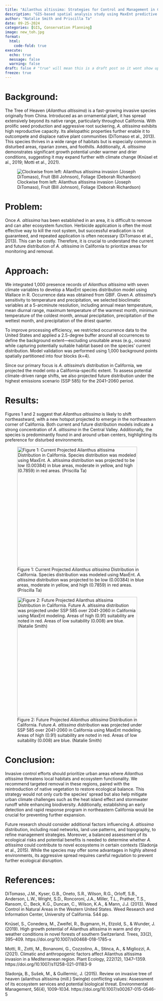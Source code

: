 ```yaml
---
title: "Ailanthus altissima: Strategies for Control and Management in California"
description: "GIS-based spatial analysis study using MaxEnt predictive modeling, incorporating climate variables and species occurrence data" 
author: "Natalie Smith and Priscilla Ta"
date: 09-25-2024
categories: [GIS, Conservation Planning]
image: new_toh.jpg
format:
  html:
    code-fold: true
execute:
  echo: true
  message: false
  warning: false
draft: false # "true" will mean this is a draft post so it wont show up on my site
freeze: true
---
```


# Background:

The Tree of Heaven (*Ailanthus altissima*) is a fast-growing invasive species originally from China. Introduced as an ornamental plant, it has spread extensively beyond its native range, particularly throughout California. With prolific seed production and aggressive root suckering, *A. altissima* exhibits high reproductive capacity. Its allelopathic properties further enable it to outcompete and displace native plant communities (DiTomaso et al., 2013). This species thrives in a wide range of habitats but is especially common in disturbed areas, riparian zones, and foothills. Additionally, *A. altissima* demonstrates significant growth potential under warmer and drier conditions, suggesting it may expand further with climate change (Knüsel et al., 2019; Motti et al., 2021).

![Clockwise from left: Ailanthus altissima invasion (Joseph DiTomaso), Fruit (Bill Johnson), Foliage (Deborah Richardson)](toh.png)

# Problem:

Once *A. altissima* has been established in an area, it is difficult to remove and can alter ecosystem function. Herbicide application is often the most effective way to kill the root system, but successful eradication is not guaranteed, and repeated application is often necessary (DiTomaso et al., 2013). This can be costly. Therefore, it is crucial to understand the current and future distribution of *A. altissima* in California to prioritize areas for monitoring and removal.

# Approach:

We integrated 1,000 presence records of *Ailanthus altissima* with seven climate variables to develop a MaxEnt species distribution model using Wallace in R. Occurrence data was obtained from GBIF. Given *A. altissima*'s sensitivity to temperature and precipitation, we selected bioclimatic variables at a 5-arcminute resolution, including annual mean temperature, mean diurnal range, maximum temperature of the warmest month, minimum temperature of the coldest month, annual precipitation, precipitation of the wettest month, and precipitation of the driest quarter.

To improve processing efficiency, we restricted occurrence data to the United States and applied a 2.5-degree buffer around all occurrences to define the background extent—excluding unsuitable areas (e.g., oceans) while capturing potentially suitable habitat based on the species’ current distribution. Model validation was performed using 1,000 background points spatially partitioned into four blocks (k=4).

Since our primary focus is *A. altissima*'s distribution in California, we projected the model onto a California-specific extent. To assess potential climate-driven range shifts, we also projected future distribution under the highest emissions scenario (SSP 585) for the 2041–2060 period.

# Results:

Figures 1 and 2 suggest that *Ailanthus altissima* is likely to shift northeastward, with a new hotspot projected to emerge in the northeastern corner of California. Both current and future distribution models indicate a strong concentration of *A. altissima* in the Central Valley. Additionally, the species is predominantly found in and around urban centers, highlighting its preference for disturbed environments.

![Figure 1: Current Projected *Ailanthus altissima* Distribution in California. Species distribution was modeled using MaxEnt. *A. altissima* distribution was projected to be low (0.00384) in blue areas, moderate in yellow, and high (0.7859) in red areas. (Priscilla Ta)](present.png){fig-align="left" width="395"}

![Figure 2: Future Projected *Ailanthus altissima* Distribution in California. Future *A. altissima* distribution was projected under SSP 585 over 2041-2060 in California using MaxEnt modeling. Areas of high (0.91) suitability are noted in red. Areas of low suitability (0.008) are blue. (Natalie Smith)](future.png){fig-align="left" width="395"}

# Conclusion:

Invasive control efforts should prioritize urban areas where *Ailanthus altissima* threatens local habitats and ecosystem functionality. We recommend targeted removal in these regions, paired with the reintroduction of native vegetation to restore ecological balance. This strategy would not only curb the species’ spread but also help mitigate urban climate challenges such as the heat island effect and stormwater runoff while enhancing biodiversity. Additionally, establishing an early detection and rapid response program in northeastern California would be crucial for preventing further expansion.

Future research should consider additional factors influencing *A. altissima* distribution, including road networks, land use patterns, and topography, to refine management strategies. Moreover, a balanced assessment of its ecological risks and potential benefits is needed to determine whether *A. altissima* could contribute to novel ecosystems in certain contexts (Sladonja et al., 2015). While the species may offer some advantages in highly altered environments, its aggressive spread requires careful regulation to prevent further ecological disruption.

# References:

DiTomaso, J.M., Kyser, G.B., Oneto, S.R., Wilson, R.G., Orloff, S.B., Anderson, L.W., Wright, S.D., Roncoroni, J.A., Miller, T.L., Prather, T.S., Ransom, C., Beck, K.G., Duncan, C., Wilson, K.A., & Mann, J.J. (2013). Weed Control in Natural Areas in the Western United States. Weed Research and Information Center, University of California. 544 pp.

Knüsel, S., Conedera, M., Zweifel, R., Bugmann, H., Etzold, S., & Wunder, J. (2019). High growth potential of Ailanthus altissima in warm and dry weather conditions in novel forests of southern Switzerland. Trees, 33(2), 395–409. https://doi.org/10.1007/s00468-018-1785-x

Motti, R., Zotti, M., Bonanomi, G., Cozzolino, A., Stinca, A., & Migliozzi, A. (2021). Climatic and anthropogenic factors affect Ailanthus altissima invasion in a Mediterranean region. Plant Ecology, 222(12), 1347–1359. https://doi.org/10.1007/s11258-021-01183-9

Sladonja, B., Sušek, M., & Guillermic, J. (2015). Review on invasive tree of heaven (ailanthus altissima (mill.) Swingle) conflicting values: Assessment of its ecosystem services and potential biological threat. Environmental Management, 56(4), 1009–1034. https://doi.org/10.1007/s00267-015-0546-5

